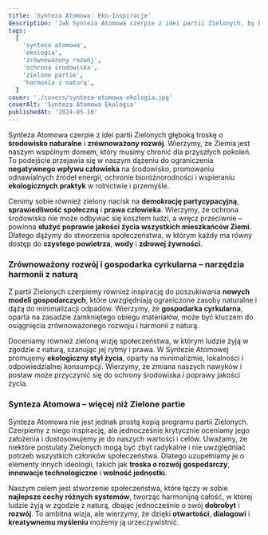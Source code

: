 ```yaml
---
title: 'Synteza Atomowa: Eko-Inspiracje'
description: 'Jak Synteza Atomowa czerpie z idei partii Zielonych, by budować społeczeństwo w harmonii z naturą.'
tags:
  [
    'synteza atomowa',
    'ekologia',
    'zrównoważony rozwój',
    'ochrona środowiska',
    'zielone partie',
    'harmonia z naturą',
  ]
cover: './covers/synteza-atomowa-ekologia.jpg'
coverAlt: 'Synteza Atomowa Ekologia'
publishedAt: '2024-05-16'
---
```


Synteza Atomowa czerpie z idei partii Zielonych głęboką troskę o **środowisko naturalne** i **zrównoważony rozwój**. Wierzymy, że Ziemia jest naszym wspólnym domem, który musimy chronić dla przyszłych pokoleń. To podejście przejawia się w naszym dążeniu do ograniczenia **negatywnego wpływu człowieka** na środowisko, promowaniu odnawialnych źródeł energii, ochronie bioróżnorodności i wspieraniu **ekologicznych praktyk** w rolnictwie i przemyśle.

Cenimy sobie również zielony nacisk na **demokrację partycypacyjną**, **sprawiedliwość społeczną** i **prawa człowieka**. Wierzymy, że ochrona środowiska nie może odbywać się kosztem ludzi, a wręcz przeciwnie – powinna **służyć poprawie jakości życia wszystkich mieszkańców Ziemi**. Dlatego dążymy do stworzenia społeczeństwa, w którym każdy ma równy dostęp do **czystego powietrza**, **wody** i **zdrowej żywności**.

### Zrównoważony rozwój i gospodarka cyrkularna – narzędzia harmonii z naturą

Z partii Zielonych czerpiemy również inspirację do poszukiwania **nowych modeli gospodarczych**, które uwzględniają ograniczone zasoby naturalne i dążą do minimalizacji odpadów. Wierzymy, że **gospodarka cyrkularna**, oparta na zasadzie zamkniętego obiegu materiałów, może być kluczem do osiągnięcia zrównoważonego rozwoju i harmonii z naturą.

Doceniamy również zieloną wizję społeczeństwa, w którym ludzie żyją w zgodzie z naturą, szanując jej rytmy i prawa. W Syntezie Atomowej promujemy **ekologiczny styl życia**, oparty na minimalizmie, lokalności i odpowiedzialnej konsumpcji. Wierzymy, że zmiana naszych nawyków i postaw może przyczynić się do ochrony środowiska i poprawy jakości życia.

### Synteza Atomowa – więcej niż Zielone partie

Synteza Atomowa nie jest jednak prostą kopią programu partii Zielonych. Czerpiemy z niego inspirację, ale jednocześnie krytycznie oceniamy jego założenia i dostosowujemy je do naszych wartości i celów. Uważamy, że niektóre postulaty Zielonych mogą być zbyt radykalne i nie uwzględniać potrzeb wszystkich członków społeczeństwa. Dlatego uzupełniamy je o elementy innych ideologii, takich jak **troska o rozwój gospodarczy**, **innowacje technologiczne** i **wolność jednostki**.

Naszym celem jest stworzenie społeczeństwa, które łączy w sobie **najlepsze cechy różnych systemów**, tworząc harmonijną całość, w której ludzie żyją w zgodzie z naturą, dbając jednocześnie o swój **dobrobyt** i **rozwój**. To ambitna wizja, ale wierzymy, że dzięki **otwartości**, **dialogowi** i **kreatywnemu myśleniu** możemy ją urzeczywistnić.
